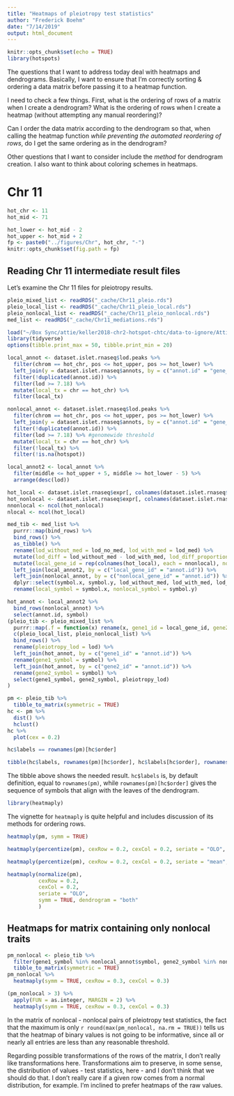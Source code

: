 ```yaml
---
title: "Heatmaps of pleiotropy test statistics"
author: "Frederick Boehm"
date: "7/14/2019"
output: html_document
---
```


```r
knitr::opts_chunk$set(echo = TRUE)
library(hotspots)
```


The questions that I want to address today deal with heatmaps and dendrograms. Basically, I want to ensure that I'm correctly sorting & ordering a data matrix before passing it to a heatmap function.

I need to check a few things. First, what is the ordering of rows of a matrix when I create a dendrogram? What is the ordering of rows when I create a heatmap (without attempting any manual reordering)?

Can I order the data matrix according to the dendrogram so that, when calling the heatmap function *while preventing the automated reordering of rows*, do I get the same ordering as in the dendrogram?

Other questions that I want to consider include the *method* for dendrogram creation. I also want to think about coloring schemes in heatmaps.

# Chr 11

```r
hot_chr <- 11
hot_mid <- 71
```

```r
hot_lower <- hot_mid - 2
hot_upper <- hot_mid + 2
fp <- paste0("../figures/Chr", hot_chr, "-")
knitr::opts_chunk$set(fig.path = fp)
```




## Reading Chr 11 intermediate result files 

Let's examine the Chr 11 files for pleiotropy results.

```r
pleio_mixed_list <- readRDS("_cache/Chr11_pleio.rds")
pleio_local_list <- readRDS("_cache/Chr11_pleio_local.rds")
pleio_nonlocal_list <- readRDS("_cache/Chr11_pleio_nonlocal.rds")
med_list <- readRDS("_cache/Chr11_mediations.rds")
```

```r
load("~/Box Sync/attie/keller2018-chr2-hotspot-chtc/data-to-ignore/Attie_DO378_eQTL_viewer_v1.Rdata")
library(tidyverse)
options(tibble.print_max = 50, tibble.print_min = 20)
```


```r
local_annot <- dataset.islet.rnaseq$lod.peaks %>%
  filter(chrom == hot_chr, pos <= hot_upper, pos >= hot_lower) %>%
  left_join(y = dataset.islet.rnaseq$annots, by = c("annot.id" = "gene_id")) %>%
  filter(!duplicated(annot.id)) %>%
  filter(lod >= 7.18) %>%
  mutate(local_tx = chr == hot_chr) %>%
  filter(local_tx)
```


```r
nonlocal_annot <- dataset.islet.rnaseq$lod.peaks %>%
  filter(chrom == hot_chr, pos <= hot_upper, pos >= hot_lower) %>%
  left_join(y = dataset.islet.rnaseq$annots, by = c("annot.id" = "gene_id")) %>%
  filter(!duplicated(annot.id)) %>%
  filter(lod >= 7.18) %>% #genomewide threshold
  mutate(local_tx = chr == hot_chr) %>%
  filter(!local_tx) %>% 
  filter(!is.na(hotspot))
```


```r
local_annot2 <- local_annot %>%
  filter(middle <= hot_upper + 5, middle >= hot_lower - 5) %>%
  arrange(desc(lod))
```

```r
hot_local <- dataset.islet.rnaseq$expr[, colnames(dataset.islet.rnaseq$expr) %in% local_annot2$annot.id]
hot_nonlocal <- dataset.islet.rnaseq$expr[, colnames(dataset.islet.rnaseq$expr) %in% nonlocal_annot$annot.id]
nnonlocal <- ncol(hot_nonlocal)
nlocal <- ncol(hot_local)
```




```r
med_tib <- med_list %>%
  purrr::map(bind_rows) %>%
  bind_rows() %>%
  as_tibble() %>%
  rename(lod_without_med = lod_no_med, lod_with_med = lod_med) %>%
  mutate(lod_diff = lod_without_med - lod_with_med, lod_diff_proportion = lod_diff / lod_without_med) %>%
  mutate(local_gene_id = rep(colnames(hot_local), each = nnonlocal), nonlocal_gene_id = rep(colnames(hot_nonlocal), times = nlocal)) %>%
  left_join(local_annot2, by = c("local_gene_id" = "annot.id")) %>%
  left_join(nonlocal_annot, by = c("nonlocal_gene_id" = "annot.id")) %>%
  dplyr::select(symbol.x, symbol.y, lod_without_med, lod_with_med, lod_diff, lod_diff_proportion, local_gene_id, nonlocal_gene_id) %>%
  rename(local_symbol = symbol.x, nonlocal_symbol = symbol.y)
```






```r
hot_annot <- local_annot2 %>%
  bind_rows(nonlocal_annot) %>%
  select(annot.id, symbol)
(pleio_tib <- pleio_mixed_list %>%
  purrr::map(.f = function(x) rename(x, gene1_id = local_gene_id, gene2_id = nonlocal_gene_id)) %>%
  c(pleio_local_list, pleio_nonlocal_list) %>%
  bind_rows() %>%
  rename(pleiotropy_lod = lod) %>%
  left_join(hot_annot, by = c("gene1_id" = "annot.id")) %>%
  rename(gene1_symbol = symbol) %>%
  left_join(hot_annot, by = c("gene2_id" = "annot.id")) %>%
  rename(gene2_symbol = symbol) %>%
  select(gene1_symbol, gene2_symbol, pleiotropy_lod)
)  
```

```r
pm <- pleio_tib %>%
  tibble_to_matrix(symmetric = TRUE)
hc <- pm %>% 
  dist() %>%
  hclust()
hc %>%
  plot(cex = 0.2)
```

```r
hc$labels == rownames(pm)[hc$order]
```

```r
tibble(hc$labels, rownames(pm)[hc$order], hc$labels[hc$order], rownames(pm))
```

The tibble above shows the needed result. `hc$labels` is, by default definition, equal to `rownames(pm)`, while `rownames(pm)[hc$order]` gives the sequence of symbols that align with the leaves of the dendrogram.

```r
library(heatmaply)
```

The vignette for `heatmaply` is quite helpful and includes discussion of its methods for ordering rows.

```r
heatmaply(pm, symm = TRUE)
```

```r
heatmaply(percentize(pm), cexRow = 0.2, cexCol = 0.2, seriate = "OLO", symm = TRUE)
```

```r
heatmaply(percentize(pm), cexRow = 0.2, cexCol = 0.2, seriate = "mean", symm = TRUE)
```

```r
heatmaply(normalize(pm), 
          cexRow = 0.2, 
          cexCol = 0.2, 
          seriate = "OLO", 
          symm = TRUE, dendrogram = "both"
          )
```

## Heatmaps for matrix containing only nonlocal traits

```r
pm_nonlocal <- pleio_tib %>%
  filter(gene1_symbol %in% nonlocal_annot$symbol, gene2_symbol %in% nonlocal_annot$symbol) %>%
  tibble_to_matrix(symmetric = TRUE)
pm_nonlocal %>%
  heatmaply(symm = TRUE, cexRow = 0.3, cexCol = 0.3)

```

```r
(pm_nonlocal > 3) %>%
  apply(FUN = as.integer, MARGIN = 2) %>%
  heatmaply(symm = TRUE, cexRow = 0.3, cexCol = 0.3)
```


In the matrix of nonlocal - nonlocal pairs of pleiotropy test statistics, the fact that the maximum is only `r round(max(pm_nonlocal, na.rm = TRUE))` tells us that the heatmap of binary values is not going to be informative, since all or nearly all entries are less than any reasonable threshold.

Regarding possible transformations of the rows of the matrix, I don't really like transformations here. Transformations aim to preserve, in some sense, the distribution of values - test statistics, here - and I don't think that we should do that. I don't really care if a given row comes from a normal distribution, for example. I'm inclined to prefer heatmaps of the raw values.



